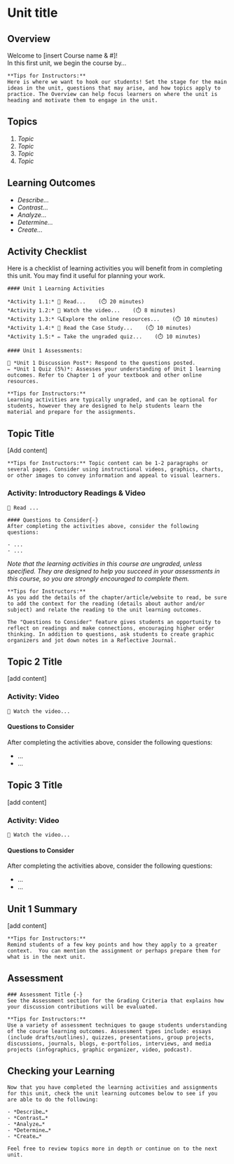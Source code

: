# Unit title

## Overview {-}
Welcome to [insert Course name & #]!  
In this first unit, we begin the course by…  


```block
**Tips for Instructors:**
Here is where we want to hook our students! Set the stage for the main ideas in the unit, questions that may arise, and how topics apply to practice. The Overview can help focus learners on where the unit is heading and motivate them to engage in the unit.
```

##  Topics{-}  
1. *Topic*  
1. *Topic*  
1. *Topic*  
1. *Topic*  



##  Learning Outcomes{-}  
- *Describe…*
- *Contrast…*
- *Analyze…*
- *Determine…*
- *Create…*


##  Activity Checklist{-}  
Here is a checklist of learning activities you will benefit from in completing this unit. You may find it useful for planning your work.
```block
#### Unit 1 Learning Activities  

*Activity 1.1:* 📗 Read...    (⏱️ 20 minutes)  
*Activity 1.2:* 🎦 Watch the video...    (⏱️ 8 minutes)  
*Activity 1.3:* 🔍Explore the online resources...    (⏱️ 10 minutes)  
*Activity 1.4:* 💼 Read the Case Study...    (⏱️ 10 minutes)   
*Activity 1.5:* ✏️ Take the ungraded quiz...    (⏱️ 10 minutes)   
```

```block
#### Unit 1 Assessments:  

💬 *Unit 1 Discussion Post*: Respond to the questions posted.  
✏️ *Unit 1 Quiz (5%)*: Assesses your understanding of Unit 1 learning outcomes. Refer to Chapter 1 of your textbook and other online resources.
```

```block
**Tips for Instructors:**
Learning activities are typically ungraded, and can be optional for students, however they are designed to help students learn the material and prepare for the assignments.
```


## Topic Title
[Add content]

```block
**Tips for Instructors:** Topic content can be 1-2 paragraphs or several pages. Consider using instructional videos, graphics, charts, or other images to convey information and appeal to visual learners.
```

### Activity: Introductory Readings & Video
```block

📗 Read ...

#### Questions to Consider{-}  
After completing the activities above, consider the following questions:

- ...  
- ...  

```

*Note that the learning activities in this course are ungraded, unless specified.  They are designed to help you succeed in your assessments in this course, so you are strongly encouraged to complete them.*

```block
**Tips for Instructors:**
As you add the details of the chapter/article/website to read, be sure to add the context for the reading (details about author and/or subject) and relate the reading to the unit learning outcomes.

The "Questions to Consider" feature gives students an opportunity to reflect on readings and make connections, encouraging higher order thinking. In addition to questions, ask students to create graphic organizers and jot down notes in a Reflective Journal.
```


## Topic 2 Title
[add content]


### Activity: Video

```block

🎦 Watch the video...
```


#### Questions to Consider{-}  
After completing the activities above, consider the following questions:

- ...  
- ...  


## Topic 3 Title
[add content]


### Activity: Video

```block

🎦 Watch the video...
```


#### Questions to Consider{-}  
After completing the activities above, consider the following questions:

- ...  
- ...  


## Unit 1 Summary{-}
[add content]


```block
**Tips for Instructors:**
Remind students of a few key points and how they apply to a greater context.  You can mention the assignment or perhaps prepare them for what is in the next unit.
```

##  Assessment{-}
```block
### Assessment Title {-}
See the Assessment section for the Grading Criteria that explains how your discussion contributions will be evaluated.
```

```block
**Tips for Instructors:**
Use a variety of assessment techniques to gauge students understanding of the course learning outcomes. Assessment types include: essays (include drafts/outlines), quizzes, presentations, group projects, discussions, journals, blogs, e-portfolios, interviews, and media projects (infographics, graphic organizer, video, podcast).
```


##  Checking your Learning{-}

```block
Now that you have completed the learning activities and assignments for this unit, check the unit learning outcomes below to see if you are able to do the following:

- *Describe…*  
- *Contrast…*  
- *Analyze…*  
- *Determine…*  
- *Create…*  

Feel free to review topics more in depth or continue on to the next unit.
```
